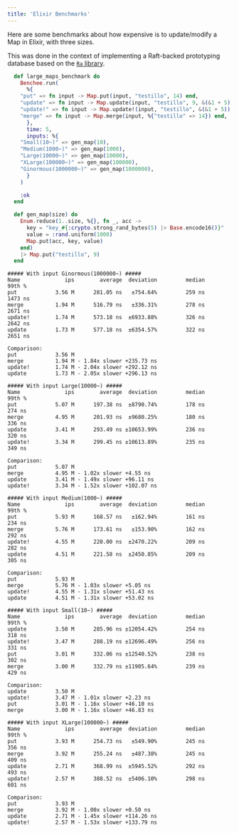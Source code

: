 ```yaml
---
title: 'Elixir Benchmarks'
---
```



Here are some benchmarks about how expensive is to update/modify a Map in Elixir,
with three sizes.

This was done in the context of implementing a Raft-backed prototyping database
based on the [`Ra` library](https://github.com/rabbitmq/ra).

```elixir
  def large_maps_benchmark do
    Benchee.run(
      %{
	"put" => fn input -> Map.put(input, "testillo", 14) end,
	"update" => fn input -> Map.update(input, "testillo", 9, &(&1 + 5)) end,
	"update!" => fn input -> Map.update!(input, "testillo", &(&1 + 5)) end,
	"merge" => fn input -> Map.merge(input, %{"testillo" => 14}) end,
      },
      time: 5,
      inputs: %{
	"Small(10~)" => gen_map(10),
	"Medium(1000~)" => gen_map(1000),
	"Large(10000~)" => gen_map(10000),
	"XLarge(100000~)" => gen_map(100000),
	"Ginormous(1000000~)" => gen_map(1000000),
      }
    )

    :ok
  end

  def gen_map(size) do
    Enum.reduce(1..size, %{}, fn _, acc ->
      key = "key_#{:crypto.strong_rand_bytes(5) |> Base.encode16()}"
      value = :rand.uniform(1000)
      Map.put(acc, key, value)
    end)
    |> Map.put("testillo", 9)
  end
```

```
##### With input Ginormous(1000000~) #####
Name              ips        average  deviation         median         99th %
put            3.56 M      281.05 ns   ±754.64%         259 ns        1473 ns
merge          1.94 M      516.79 ns   ±336.31%         278 ns        2671 ns
update!        1.74 M      573.18 ns  ±6933.88%         326 ns        2642 ns
update         1.73 M      577.18 ns  ±6354.57%         322 ns        2651 ns

Comparison: 
put            3.56 M
merge          1.94 M - 1.84x slower +235.73 ns
update!        1.74 M - 2.04x slower +292.12 ns
update         1.73 M - 2.05x slower +296.13 ns

##### With input Large(10000~) #####
Name              ips        average  deviation         median         99th %
put            5.07 M      197.38 ns  ±8790.74%         178 ns         274 ns
merge          4.95 M      201.93 ns  ±9680.25%         180 ns         336 ns
update         3.41 M      293.49 ns ±10653.99%         236 ns         320 ns
update!        3.34 M      299.45 ns ±10613.89%         235 ns         349 ns

Comparison: 
put            5.07 M
merge          4.95 M - 1.02x slower +4.55 ns
update         3.41 M - 1.49x slower +96.11 ns
update!        3.34 M - 1.52x slower +102.07 ns

##### With input Medium(1000~) #####
Name              ips        average  deviation         median         99th %
put            5.93 M      168.57 ns   ±162.94%         161 ns         234 ns
merge          5.76 M      173.61 ns   ±153.90%         162 ns         292 ns
update!        4.55 M      220.00 ns  ±2470.22%         209 ns         282 ns
update         4.51 M      221.58 ns  ±2450.85%         209 ns         305 ns

Comparison: 
put            5.93 M
merge          5.76 M - 1.03x slower +5.05 ns
update!        4.55 M - 1.31x slower +51.43 ns
update         4.51 M - 1.31x slower +53.02 ns

##### With input Small(10~) #####
Name              ips        average  deviation         median         99th %
update         3.50 M      285.96 ns ±12054.42%         254 ns         318 ns
update!        3.47 M      288.19 ns ±12696.49%         256 ns         331 ns
put            3.01 M      332.06 ns ±12540.52%         238 ns         302 ns
merge          3.00 M      332.79 ns ±11905.64%         239 ns         429 ns

Comparison: 
update         3.50 M
update!        3.47 M - 1.01x slower +2.23 ns
put            3.01 M - 1.16x slower +46.10 ns
merge          3.00 M - 1.16x slower +46.83 ns

##### With input XLarge(100000~) #####
Name              ips        average  deviation         median         99th %
put            3.93 M      254.73 ns   ±549.90%         245 ns         356 ns
merge          3.92 M      255.24 ns   ±487.38%         245 ns         409 ns
update         2.71 M      368.99 ns  ±5945.52%         292 ns         493 ns
update!        2.57 M      388.52 ns  ±5406.10%         298 ns         601 ns

Comparison: 
put            3.93 M
merge          3.92 M - 1.00x slower +0.50 ns
update         2.71 M - 1.45x slower +114.26 ns
update!        2.57 M - 1.53x slower +133.79 ns
```